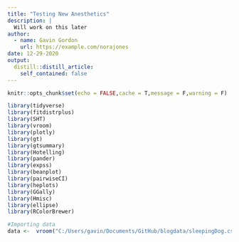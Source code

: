 ```yaml
---
title: "Testing New Anesthetics"
description: |
  Will work on this later
author:
  - name: Gavin Gordon
    url: https://example.com/norajones
date: 12-29-2020
output:
  distill::distill_article:
    self_contained: false
---
```


```r
knitr::opts_chunk$set(echo = FALSE,cache = T,message = F,warning = F)
```

```r
library(tidyverse)
library(fitdistrplus)
library(SHT)
library(vroom)
library(plotly)
library(gt)
library(gtsummary)
library(Hotelling)
library(pander)
library(expss)
library(beanplot)
library(pairwiseCI)
library(heplots)
library(GGally)
library(Hmisc)
library(ellipse)
library(RColorBrewer)
```


```r
#Importing data
data <-  vroom("C:/Users/gavin/Documents/GitHub/blogdata/sleepingDog.csv")

```